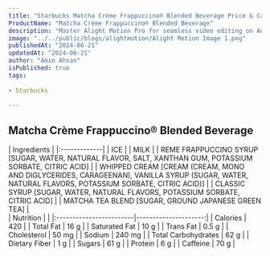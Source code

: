 ```yaml
---
title: "Starbucks Matcha Crème Frappuccino® Blended Beverage Price & Calories"
ProductName: "Matcha Crème Frappuccino® Blended Beverage" 
description: "Master Alight Motion Pro for seamless video editing on Android, iOS, and Tablets with our ultimate guide, unlocking advanced features and elevating your skills in 2024!"
image: "../../public/blogs/alightmotion/Alight Motion Image 1.png"
publishedAt: "2024-06-21"
updatedAt: "2024-06-21"
author: "Amin Ahsan"
isPublished: true
tags:
                 
- Starbucks
      
---
```



## Matcha Crème Frappuccino® Blended Beverage 
  
<div className="tables-container">
  <div className="table-wrapper">
    | Ingredients  |  
    |:-------------|
    | ICE          |       
    | MILK         |       
    | REME FRAPPUCCINO SYRUP [SUGAR, WATER, NATURAL FLAVOR, SALT, XANTHAN GUM, POTASSIUM SORBATE, CITRIC ACID]         |       
    | WHIPPED CREAM [CREAM (CREAM, MONO AND DIGLYCERIDES, CARAGEENAN), VANILLA SYRUP (SUGAR, WATER, NATURAL FLAVORS, POTASSIUM SORBATE, CITRIC ACID)]         |       
    | CLASSIC SYRUP [SUGAR, WATER, NATURAL FLAVORS, POTASSIUM SORBATE, CITRIC ACID]         |       
    | MATCHA TEA BLEND [SUGAR, GROUND JAPANESE GREEN TEA]         |       
  </div>
  <div className="table-wrapper">
    | Nutrition               |                      |  
    |:------------------------|---------------------:|
    | Calories                | 420                  |
    | Total Fat               | 16 g                 |
    | Saturated Fat           | 10 g                 |
    | Trans Fat               | 0.5 g                |
    | Cholesterol             | 50 mg                |
    | Sodium                  | 240 mg               |
    | Total Carbohydrates     | 62 g                 |
    | Dietary Fiber           | 1 g                  |
    | Sugars                  | 61 g                 |
    | Protein                 | 6 g                  |
    | Caffeine                | 70 g                 |
  </div>
</div>
<style jsx>{`
  .tables-container {
    display: flex;
    flex-direction: row;
    gap: 30px;
  }
  .table-wrapper {
    width: 500px; /* Adjust as needed */
  }
  @media (max-width: 768px) {
    .tables-container {
      flex-direction: column;
      gap: 0px; /* Adjust as needed */
    }
    .table-wrapper {
      width: 100%; /* Adjust as needed */
    }
  }
`}</style>
